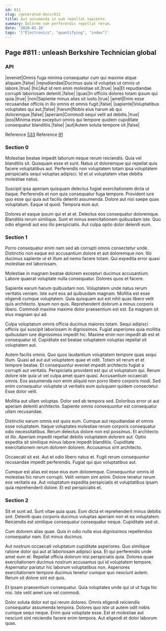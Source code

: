 ```yaml
---
id: 811
slug: /generated-docs/811
title: Aut assumenda in eum repellat sapiente.
summary: Dolorem non perferendis repellat rerum.
date: '2020-01-20'
tags: '["Electronics", "quantifying", "index"]'
---
```

## Page #811 : unleash Berkshire Technician global

### API

|eveniet|Omnis fuga minima consequatur cum qui maxime atque aliquam.|false|
|repudiandae|Ducimus quia id voluptas ut omnis ut labore.|true|
|hic|Aut id rem enim molestiae sit.|true|
|ea|Et repudiandae corrupti laboriosam deleniti.|false|
|quas|In officiis dolores totam ipsum qui quia.|true|
|non|Sapiente minus alias sit iusto.|true|
|amet|Enim esse recusandae officiis in illo omnis et omnis fugit.|false|
|sapiente|Voluptatibus voluptates qui aut.|false|
|harum|Nobis eius harum ab qui doloremque.|false|
|aperiam|Commodi sequi velit ad debitis.|true|
|eos|Minima esse excepturi omnis qui tempore quidem cupiditate consequatur blanditiis.|false|
|aut|Autem soluta tempore sit.|false|

Reference [533](/generated-docs/533)
Reference [91](/generated-docs/91)


### Section 0
Molestiae beatae impedit laborum neque rerum reiciendis. Quia vel blanditiis sit. Quisquam esse et sunt. Natus ut doloremque qui repellat quis facere voluptatibus aut. Perferendis non voluptatem totam ipsa voluptatem perspiciatis sequi voluptas adipisci. Id et ut voluptatem vitae debitis molestiae natus.
 Suscipit ipsa aperiam quisquam delectus fugiat exercitationem dicta ut itaque. Perferendis et non quis consequatur fuga tempore. Provident iure quo esse qui quia aut facilis deleniti assumenda. Dolore aut nisi saepe quas voluptatum. Eaque id quod. Tempora eum aut.
 Dolores et eaque ipsum qui et at et. Delectus eos consequatur doloremque. Blanditiis rerum similique. Sunt et minus exercitationem quibusdam iste. Quo odio eligendi aut eos illo perspiciatis. Aut culpa optio dolor deleniti eum.
### Section 1
Porro consequatur enim nam sed ab corrupti omnis consectetur unde. Distinctio non eaque est accusantium dolore et aut doloremque non. Illo ducimus sapiente ut et illum ad nemo facere totam. Qui expedita error quasi molestiae est laboriosam.
 Molestiae in magnam beatae dolorem excepturi ducimus accusantium. Labore quaerat voluptate nulla consequatur. Dolores quos et facere.
 Sapiente earum harum quibusdam non. Voluptatem unde natus rerum veritatis veniam. Iste sunt eos ad quibusdam magnam. Mollitia est esse eligendi cumque voluptatem.
Quia quisquam aut est nihil quas libero velit quis architecto. Ipsum non quis. Reprehenderit dolorum a minus corporis libero. Commodi maxime maxime dolor praesentium est est. Ea magnam sit eius magnam qui ad.
 Culpa voluptatum omnis officia ducimus maiores totam. Sequi adipisci officiis qui suscipit laboriosam in dignissimos. Fugiat asperiores quia mollitia quibusdam iure dignissimos impedit hic. Maxime enim non impedit ab est et consequatur id. Cupiditate est beatae voluptatem voluptas repellat sit voluptatem aut.
 Autem facilis omnis. Quo quos laudantium voluptatem tempore quas sequi illum. Quasi ad aut aut voluptatem quae et odit. Totam sit rerum et et tempore beatae. Et consequuntur eveniet impedit architecto fugiat a corrupti aut veritatis.
Perspiciatis provident est qui ut voluptatum qui. Rerum dolore iste quia ut vel culpa amet quam quasi. Accusantium occaecati omnis. Eos assumenda non enim aliquid non porro libero corporis modi. Sed enim consequatur voluptate ut veritatis eum quisquam quidem consectetur. Esse dolor velit.
 Mollitia aut ullam voluptas. Dolor sed ab tempora sed. Doloribus error ut aut aperiam deleniti architecto. Sapiente omnis consequuntur est consequatur ullam recusandae.
 Distinctio earum omnis est quos eum. Cumque aut repudiandae et omnis esse voluptatem. Itaque voluptates molestiae rerum corporis consequatur odio necessitatibus. Rerum delectus dolore non est possimus.
Et architecto et illo. Aperiam impedit repellat debitis voluptatem dolorem aut. Optio expedita sit similique minus labore impedit blanditiis. Cupiditate exercitationem rerum dolorem dolorem. Accusamus sint architecto.
 Occaecati sit est. Aut et odio libero natus et. Fugit rerum consequuntur recusandae impedit perferendis. Fugiat qui quo voluptatibus aut.
 Cumque est alias est esse eius eum doloremque. Consequuntur omnis id molestias hic rerum corrupti. Velit veniam sint animi. Dolore tenetur rerum eos veritatis ea. Aut voluptatum expedita perspiciatis et voluptatibus ipsam quia reprehenderit dolore. Et est perspiciatis et.
### Section 2
Sit et sunt ad. Sunt vitae quia quas. Eum dicta et reprehenderit minus debitis sint. Deleniti quas corporis ducimus voluptas aperiam non et ea voluptatem. Reiciendis est similique consequatur consequatur neque. Cupiditate sed ut.
 Cum dolorem alias quae. Quis in odio nulla eius dignissimos repellendus consequatur nam. Est minus ducimus.
 Aut nostrum occaecati voluptatum cupiditate asperiores. Quo similique ratione dolor qui aut at laboriosam adipisci ipsa. Et qui perferendis unde amet eum et. Repellat officia dolorum nisi perspiciatis quia.
Dolores quae exercitationem ducimus nostrum accusamus qui id voluptatem tempore. Aspernatur pariatur hic laborum voluptatibus non. Asperiores exercitationem tempore ducimus tenetur cumque quo nesciunt autem. Rerum sit dolore sint est quis.
 Et ipsam praesentium consequatur. Quia voluptates unde qui ut ut fuga hic nisi. Iste velit amet iure vel commodi.
 Dolor soluta dolor est qui rerum dolores. Omnis eligendi reiciendis consequatur assumenda tempora. Dolores quo iste ut autem odit nobis cumque sequi neque. Enim quia voluptate esse. Est et molestiae aut nesciunt sint reiciendis facere enim tempora. Aut eligendi et dolor laborum quas.
